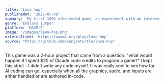 ```yaml
---
title: 'Lava hop'
publishedAt: '2025-05-09'
summary: 'My first 100% vibe-coded game, an experiment with an interesting result!'
genre: 'Endless jumper'
platform: 'WASM-4'
image: '/images/lava-hop.png'
externalLink: 'https://wasm4.org/play/lava-hop'
source: "https://github.com/canyonturtle/lava-hop"
---
```


This game was a 2-hour project that came from a question: "what would happen if I spent $20 of Claude code credits to program a game?" I kept this strict - I didn't write any code myself. It was really cool to see how far AI coding can go, especially when all the graphics, audio, and inputs are either handled or are authored in-code.